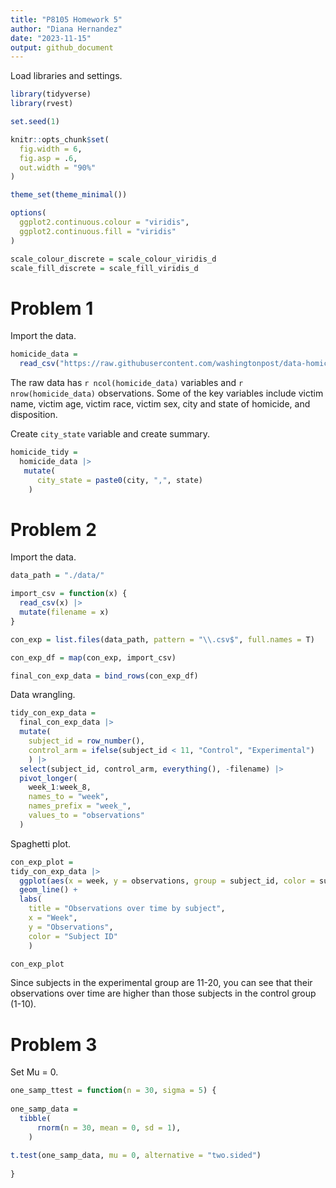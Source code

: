 ```yaml
---
title: "P8105 Homework 5"
author: "Diana Hernandez"
date: "2023-11-15"
output: github_document
---
```


Load libraries and settings.

```r
library(tidyverse)
library(rvest)

set.seed(1)

knitr::opts_chunk$set(
  fig.width = 6,
  fig.asp = .6,
  out.width = "90%"
)

theme_set(theme_minimal())

options(
  ggplot2.continuous.colour = "viridis",
  ggplot2.continuous.fill = "viridis"
)

scale_colour_discrete = scale_colour_viridis_d
scale_fill_discrete = scale_fill_viridis_d
```

# Problem 1

Import the data.

```r
homicide_data =
  read_csv("https://raw.githubusercontent.com/washingtonpost/data-homicides/master/homicide-data.csv")
```

The raw data has `r ncol(homicide_data)` variables and `r nrow(homicide_data)` observations. Some of the key variables include victim name, victim age, victim race, victim sex, city and state of homicide, and disposition. 

Create `city_state` variable and create summary.

```r
homicide_tidy =
  homicide_data |>
   mutate(
      city_state = paste0(city, ",", state)
    ) 
```

# Problem 2

Import the data.

```r
data_path = "./data/" 

import_csv = function(x) {
  read_csv(x) |>
  mutate(filename = x)
}

con_exp = list.files(data_path, pattern = "\\.csv$", full.names = T)

con_exp_df = map(con_exp, import_csv)

final_con_exp_data = bind_rows(con_exp_df)
```

Data wrangling.

```r
tidy_con_exp_data =
  final_con_exp_data |>
  mutate(
    subject_id = row_number(),
    control_arm = ifelse(subject_id < 11, "Control", "Experimental")
    ) |>
  select(subject_id, control_arm, everything(), -filename) |>
  pivot_longer(
    week_1:week_8,
    names_to = "week",
    names_prefix = "week_",
    values_to = "observations"
  )
```

Spaghetti plot.

```r
con_exp_plot =
tidy_con_exp_data |> 
  ggplot(aes(x = week, y = observations, group = subject_id, color = subject_id)) +
  geom_line() +
  labs(
    title = "Observations over time by subject",
    x = "Week",
    y = "Observations",
    color = "Subject ID"
    )

con_exp_plot
```

Since subjects in the experimental group are 11-20, you can see that their observations over time are higher than those subjects in the control group (1-10).

# Problem 3

Set Mu = 0.

```r
one_samp_ttest = function(n = 30, sigma = 5) {
  
one_samp_data = 
  tibble(
      rnorm(n = 30, mean = 0, sd = 1),
    ) 
  
t.test(one_samp_data, mu = 0, alternative = "two.sided")
  
}
```


